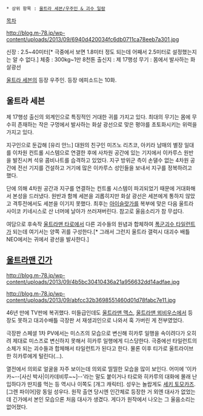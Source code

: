  * 상위 항목 : [[울트라 세븐/우주인 & 괴수 일람]]

[[목차]]

http://blog.m-78.jp/wp-content/uploads/2013/09/6940d420034fc6db0711ca78eeb7a301.jpg

신장 : 2.5~40미터[* 극중에서 보면 1.8미터 정도 되는데 어째서 2.5미터로 설정했는지는 알 수 없다.]
체중 : 300kg~1만 8천톤
출신지 : 제 17행성
무기 : 몸에서 발사하는 화살광선

[[울트라 세븐]]의 등장 우주인. 등장 에피소드는 10화.

== 울트라 세븐 ==

제 17행성 출신의 외계인으로 특징적인 거대한 귀를 가지고 있다. 최대의 무기는 몸에 무수히 존재하는 작은 구멍에서 발사하는 화살 광선으로 맞은 평야를 초토화시키는 위력을 가지고 있다. 

지구인으로 둔갑해 [유리 안느] 대원의 친구인 미즈노 리츠코, 아키라 남매의 별장 일대를 이차원 컨트롤 시스템으로 연결한 후에 사차원 공간에 있는 기지에서 이카루스 원반을 발진시켜 석유 콤비나트를 습격하고 있었다. 지구 방위군 측이 손댈수 없는 4차원 공간에 전선 기지를 건설하고 거기에 많은 이카루스 성인들을 보내서 지구를 정복하려고 했다. 

단에 의해 4차원 공간과 지구를 연결하는 컨트롤 시스템이 파괴되었기 때문에 거대화해서 본성을 드러냈다. 원반과 함께 세븐을 괴롭히지만 화살 광선은 세븐에게 통하지 않았고 격투전에서도 세븐을 이기지 못했다. 최후는 [[아이슬랏가]]를 복부에 맞은 다음 울트라 사이코 키네시스로 산 너머에 날아가 쓰러져버린다. 
참고로 울음소리가 참 무섭다.

여담으로 후속작 [[울트라맨 타로]]에서 다른 괴수들의 원념과 합체하여 [[폭군괴수 타일런트]]가 되는데 여기서는 양쪽 귀를 구성한다.[* 그래서 그런지 울트라 갤럭시 대괴수 배틀 NEO에서는 귀에서 광선을 발사한다.]

== [[울트라맨 긴가]] ==

http://blog.m-78.jp/wp-content/uploads/2013/09/4b5bc30410436a21a956632dd14adfae.jpg

http://blog.m-78.jp/wp-content/uploads/2013/09/abfcc32b3698551460d01d78fabc7e11.jpg

46년 만에 TV판에 복귀했다. 미들급인데도 [[울트라맨 맥스]], [[울트라맨 뫼비우스]]에서 등장도 못하고 대괴수배틀 극장판 서 재생괴인으로 나와서 훅 가버린 게 전부였었다. 

극장판 스페셜 1차 PV에서는 미스즈의 모습으로 변신해 히카루 일행을 속이려다가 오히려 제대로 미스즈로 변신하지 못해서 히카루 일행에게 디스당한다. 극중에선 타일런트의 소체가 되는 괴수들과 합체해서 타일런트가 된다고 한다. 물론 이후 티가로 울트라이브한 히카루에게 털린다(...). 

열전에서 의외로 얼굴을 자주 보이는데 의외로 띨띨한 모습을 많이 보인다. 어미에 '이카카~--[사신 박사|이카데비루~~]--'라는 말도 붙이거나 타로와 히카루의 대화에 몰래 난입하다가 딴지를 먹는 등 역시나 이쪽도 [개그 캐릭터]. 성우는 놀랍게도 [[세키 토모카즈]]. [그렌 파이어]랑 동일 성우다. 원작 출연 당시엔 인간체로 등장한 거 외엔 대사가 없었는데 긴가에서 본인 모습으론 처음 대사가 생겼다. 게다가 원작에서 나오는 그 울음소리는 없어졌다.
